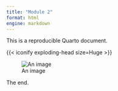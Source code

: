 ```yaml
---
title: "Module 2"
format: html
engine: markdown
---
```


This is a reproducible Quarto document.

{{< iconify exploding-head size=Huge >}}

![An image](https://placehold.co/600x400.png)

The end.
